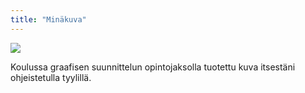 ```yaml
---
title: "Minäkuva"
---
```


![](/Oppimistehtava_4_Rissanen.png)

Koulussa graafisen suunnittelun opintojaksolla tuotettu kuva itsestäni ohjeistetulla tyylillä.